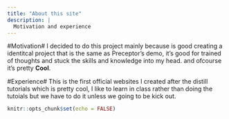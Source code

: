 ```yaml
---
title: "About this site"
description: |
  Motivation and experience
---
```

#Motivation#
I decided to do this project mainly because is good creating a identitcal project that is the same as Preceptor's demo, it's good for trained of thoughts and stuck the skills and knowledge into my head. and ofcourse it's pretty **Cool**.

#Experience#
This is the first official websites I created after the distill tutorials which is pretty cool, I like to learn in class rather than doing the tutoials but we have to do it unless we going to be kick out. 

```r
knitr::opts_chunk$set(echo = FALSE)
```

